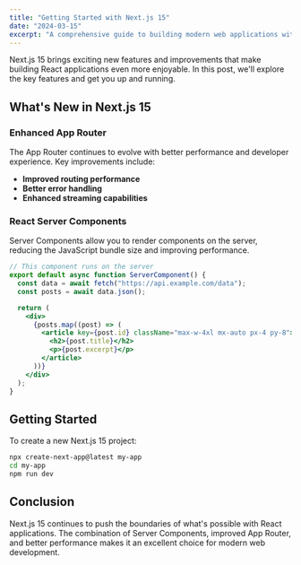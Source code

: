 ```yaml
---
title: "Getting Started with Next.js 15"
date: "2024-03-15"
excerpt: "A comprehensive guide to building modern web applications with Next.js 15, featuring the new App Router and React Server Components."
---
```


Next.js 15 brings exciting new features and improvements that make building React applications even more enjoyable. In this post, we'll explore the key features and get you up and running.

## What's New in Next.js 15

### Enhanced App Router

The App Router continues to evolve with better performance and developer experience. Key improvements include:

- **Improved routing performance**
- **Better error handling**
- **Enhanced streaming capabilities**

### React Server Components

Server Components allow you to render components on the server, reducing the JavaScript bundle size and improving performance.

```jsx
// This component runs on the server
export default async function ServerComponent() {
  const data = await fetch("https://api.example.com/data");
  const posts = await data.json();

  return (
    <div>
      {posts.map((post) => (
        <article key={post.id} className="max-w-4xl mx-auto px-4 py-8">
          <h2>{post.title}</h2>
          <p>{post.excerpt}</p>
        </article>
      ))}
    </div>
  );
}
```

## Getting Started

To create a new Next.js 15 project:

```bash
npx create-next-app@latest my-app
cd my-app
npm run dev
```

## Conclusion

Next.js 15 continues to push the boundaries of what's possible with React applications. The combination of Server Components, improved App Router, and better performance makes it an excellent choice for modern web development.
